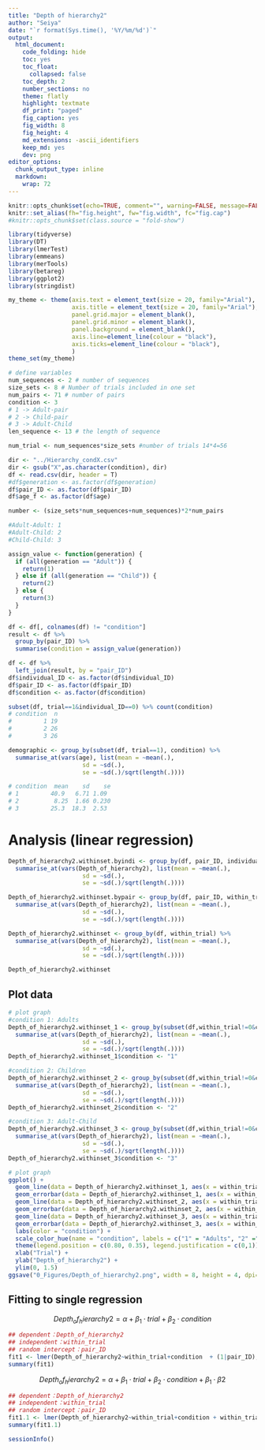 ```yaml
---
title: "Depth of hierarchy2"
author: "Seiya"
date: "`r format(Sys.time(), '%Y/%m/%d')`"
output:
  html_document:
    code_folding: hide
    toc: yes
    toc_float:
      collapsed: false
    toc_depth: 2
    number_sections: no
    theme: flatly
    highlight: textmate
    df_print: "paged"
    fig_caption: yes
    fig_width: 8
    fig_height: 4
    md_extensions: -ascii_identifiers
    keep_md: yes
    dev: png
editor_options: 
  chunk_output_type: inline
  markdown:
    wrap: 72
---
```




```r
knitr::opts_chunk$set(echo=TRUE, comment="", warning=FALSE, message=FALSE, fig.align="center", cache=T, tidy=F, fig.pos = 'H', dpi = 400)
knitr::set_alias(fh="fig.height", fw="fig.width", fc="fig.cap")
#knitr::opts_chunk$set(class.source = "fold-show")

library(tidyverse)
library(DT)
library(lmerTest)
library(emmeans)
library(merTools)
library(betareg)
library(ggplot2)
library(stringdist)

my_theme <- theme(axis.text = element_text(size = 20, family="Arial"),
                  axis.title = element_text(size = 20, family="Arial"),
                  panel.grid.major = element_blank(),
                  panel.grid.minor = element_blank(),
                  panel.background = element_blank(),
                  axis.line=element_line(colour = "black"),
                  axis.ticks=element_line(colour = "black"),
                  )
theme_set(my_theme)
```

```r
# define variables
num_sequences <- 2 # number of sequences
size_sets <- 8 # Number of trials included in one set
num_pairs <- 71 # number of pairs
condition <- 3
# 1 -> Adult-pair
# 2 -> Child-pair
# 3 -> Adult-Child
len_sequence <- 13 # the length of sequence

num_trial <- num_sequences*size_sets #number of trials 14*4=56
```

```r
dir <- "../Hierarchy_condX.csv"
dir <- gsub("X",as.character(condition), dir)
df <- read.csv(dir, header = T)
#df$generation <- as.factor(df$generation)
df$pair_ID <- as.factor(df$pair_ID)
df$age_f <- as.factor(df$age)

number <- (size_sets*num_sequences+num_sequences)*2*num_pairs
```

```r
#Adult-Adult: 1
#Adult-Child: 2
#Child-Child: 3

assign_value <- function(generation) {
  if (all(generation == "Adult")) {
    return(1)
  } else if (all(generation == "Child")) {
    return(2)
  } else {
    return(3)
  }
}

df <- df[, colnames(df) != "condition"]
result <- df %>%
  group_by(pair_ID) %>%
  summarise(condition = assign_value(generation))

df <- df %>%
  left_join(result, by = "pair_ID")
df$individual_ID <- as.factor(df$individual_ID)
df$pair_ID <- as.factor(df$pair_ID)
df$condition <- as.factor(df$condition)

```

```r
subset(df, trial==1&individual_ID==0) %>% count(condition)
# condition  n
#         1 19
#         2 26
#         3 26

demographic <- group_by(subset(df, trial==1), condition) %>% 
  summarise_at(vars(age), list(mean = ~mean(.), 
                     sd = ~sd(.), 
                     se = ~sd(.)/sqrt(length(.))))

# condition  mean    sd    se
# 1         40.9   6.71 1.09 
# 2          8.25  1.66 0.230
# 3         25.3  18.3  2.53 
```

# Analysis (linear regression)


```r
Depth_of_hierarchy2.withinset.byindi <- group_by(df, pair_ID, individual_ID, within_trial) %>% 
  summarise_at(vars(Depth_of_hierarchy2), list(mean = ~mean(.), 
                     sd = ~sd(.), 
                     se = ~sd(.)/sqrt(length(.))))
```

```r
Depth_of_hierarchy2.withinset.bypair <- group_by(df, pair_ID, within_trial) %>% 
  summarise_at(vars(Depth_of_hierarchy2), list(mean = ~mean(.), 
                     sd = ~sd(.), 
                     se = ~sd(.)/sqrt(length(.))))
```

```r
Depth_of_hierarchy2.withinset <- group_by(df, within_trial) %>% 
  summarise_at(vars(Depth_of_hierarchy2), list(mean = ~mean(.), 
                     sd = ~sd(.), 
                     se = ~sd(.)/sqrt(length(.))))
```

```r
Depth_of_hierarchy2.withinset
```

## Plot data

```r
# plot graph
#condition 1: Adults
Depth_of_hierarchy2.withinset_1 <- group_by(subset(df,within_trial!=0&condition==1), within_trial) %>% 
  summarise_at(vars(Depth_of_hierarchy2), list(mean = ~mean(.), 
                     sd = ~sd(.), 
                     se = ~sd(.)/sqrt(length(.))))
Depth_of_hierarchy2.withinset_1$condition <- "1"

#condition 2: Children
Depth_of_hierarchy2.withinset_2 <- group_by(subset(df,within_trial!=0&condition==2), within_trial) %>% 
  summarise_at(vars(Depth_of_hierarchy2), list(mean = ~mean(.), 
                     sd = ~sd(.), 
                     se = ~sd(.)/sqrt(length(.))))
Depth_of_hierarchy2.withinset_2$condition <- "2"

#condition 3: Adult-Child
Depth_of_hierarchy2.withinset_3 <- group_by(subset(df,within_trial!=0&condition==3), within_trial) %>% 
  summarise_at(vars(Depth_of_hierarchy2), list(mean = ~mean(.), 
                     sd = ~sd(.), 
                     se = ~sd(.)/sqrt(length(.))))
Depth_of_hierarchy2.withinset_3$condition <- "3"

# plot graph
ggplot() +
  geom_line(data = Depth_of_hierarchy2.withinset_1, aes(x = within_trial, y = mean, color=condition)) +
  geom_errorbar(data = Depth_of_hierarchy2.withinset_1, aes(x = within_trial, y = mean, ymin = mean - se, ymax = mean + se),width = .1, color = "gray") +
  geom_line(data = Depth_of_hierarchy2.withinset_2, aes(x = within_trial, y = mean,color=condition)) +
  geom_errorbar(data = Depth_of_hierarchy2.withinset_2, aes(x = within_trial, y = mean, ymin = mean - se, ymax = mean + se),width = .1, color = "gray") +
  geom_line(data = Depth_of_hierarchy2.withinset_3, aes(x = within_trial, y = mean,color=condition)) +
  geom_errorbar(data = Depth_of_hierarchy2.withinset_3, aes(x = within_trial, y = mean, ymin = mean - se, ymax = mean + se),width = .1, color = "gray") +
  labs(color = "condition") +
  scale_color_hue(name = "condition", labels = c("1" = "Adults", "2" ="Children", "3"="Adult-Child") ) +
  theme(legend.position = c(0.80, 0.35), legend.justification = c(0,1)) +
  xlab("Trial") + 
  ylab("Depth_of_hierarchy2") + 
  ylim(0, 1.5)
ggsave("0_Figures/Depth_of_hierarchy2.png", width = 8, height = 4, dpi=400)
```

## Fitting to single regression

$$Depth_of_hierarchy2 = \alpha + \beta_1 \cdot trial + \beta_2 \cdot condition$$

```r
## dependent：Depth_of_hierarchy2
## independent：within_trial
## random intercept：pair_ID
fit1 <- lmer(Depth_of_hierarchy2~within_trial+condition  + (1|pair_ID), data = df)
summary(fit1)
```

$$Depth_of_hierarchy2 = \alpha + \beta_1 \cdot trial + \beta_2 \cdot condition + \beta_1 \cdot \beta2$$

```r
## dependent：Depth_of_hierarchy2
## independent：within_trial
## random intercept：pair_ID
fit1.1 <- lmer(Depth_of_hierarchy2~within_trial+condition + within_trial*condition + (1|pair_ID), data = df)
summary(fit1.1)
```



```r
sessionInfo()
```